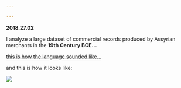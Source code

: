```yaml
---

---
```


<b>2018.27.02 </b>


I analyze a large dataset of commercial records produced by Assyrian merchants in the
<b>19th Century BCE...</b>



[this is how the language sounded like...](https://soundcloud.com/user444756202/the-epic-of-gilgames-standard-version-tablet-xi-lines-1-163-read-by-karl-hecker "from Gilgamesh")


and this is how it looks like:

<img src="images/assyrian_sample.png">


